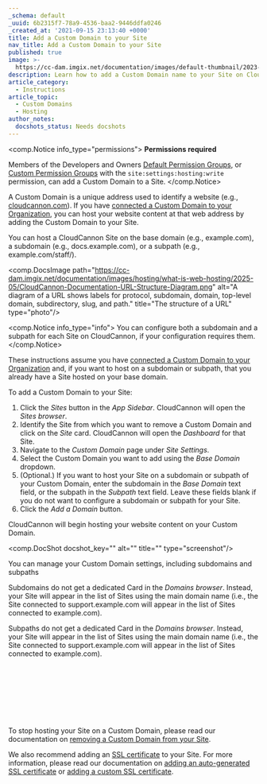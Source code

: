 ```yaml
---
_schema: default
_uuid: 6b2315f7-78a9-4536-baa2-9446ddfa0246
_created_at: '2021-09-15 23:13:40 +0000'
title: Add a Custom Domain to your Site
nav_title: Add a Custom Domain to your Site
published: true
image: >-
  https://cc-dam.imgix.net/documentation/images/default-thumbnail/2023-Q4/CloudCannon-Documentation-Thumbnail.png
description: Learn how to add a Custom Domain name to your Site on CloudCannon.
article_category:
  - Instructions
article_topic:
  - Custom Domains
  - Hosting
author_notes:
  docshots_status: Needs docshots
---
```

<comp.Notice info_type="permissions">
  **Permissions required**

  Members of the Developers and Owners [Default Permission Groups](/documentation/articles/what-are-default-permission-groups/), or [Custom Permission Groups](/documentation/articles/what-are-custom-permission-groups/) with the `site:settings:hosting:write` permission, can add a Custom Domain to a Site.
</comp.Notice>

A Custom Domain is a unique address used to identify a website (e.g., [cloudcannon.com](https://cloudcannon.com/?__hstc=242898397.3f79da87b45b1506cc1bcb94d46532f9.1745964550347.1746071755629.1746131647878.12&amp;__hssc=242898397.4.1746131647878&amp;__hsfp=4148913854)). If you have [connected a Custom Domain to your Organization](https://snug-beaver.cloudvent.net/documentation/articles/connect-a-custom-domain-to-your-organization/), you can host your website content at that web address by adding the Custom Domain to your Site.

You can host a CloudCannon Site on the base domain (e.g., example.com), a subdomain (e.g., docs.example.com), or a subpath (e.g., example.com/staff/).

<comp.DocsImage path="https://cc-dam.imgix.net/documentation/images/hosting/what-is-web-hosting/2025-05/CloudCannon-Documentation-URL-Structure-Diagram.png" alt="A diagram of a URL shows labels for protocol, subdomain, domain, top-level domain, subdirectory, slug, and path." title="The structure of a URL" type="photo"/>

<comp.Notice info_type="info">
  You can configure both a subdomain and a subpath for each Site on CloudCannon, if your configuration requires them.
</comp.Notice>

These instructions assume you have [connected a Custom Domain to your Organization](/documentation/articles/connect-a-custom-domain-to-your-organization/) and, if you want to host on a subdomain or subpath, that you already have a Site hosted on your base domain.

To add a Custom Domain to your Site:

1. Click the *Sites* button in the *App Sidebar*. CloudCannon will open the *Sites browser*.
2. Identify the Site from which you want to remove a Custom Domain and click on the *Site* card. CloudCannon will open the *Dashboard* for that Site.
3. Navigate to the *Custom Domain* page under *Site Settings*.
4. Select the Custom Domain you want to add using the *Base Domain* dropdown.
5. (Optional.) If you want to host your Site on a subdomain or subpath of your Custom Domain, enter the subdomain in the *Base Domain* text field, or the subpath in the *Subpath* text field. Leave these fields blank if you do not want to configure a subdomain or subpath for your Site.
6. Click the *Add a Domain* button.

CloudCannon will begin hosting your website content on your Custom Domain.

<comp.DocShot docshot_key="" alt="" title="" type="screenshot"/>

You can manage your Custom Domain settings, including subdomains and subpaths

Subdomains do not get a dedicated Card in the *Domains browser*. Instead, your Site will appear in the list of Sites using the main domain name (i.e., the Site connected to support.example.com will appear in the list of Sites connected to example.com).

Subpaths do not get a dedicated Card in the *Domains browser*. Instead, your Site will appear in the list of Sites using the main domain name (i.e., the Site connected to support.example.com will appear in the list of Sites connected to example.com).

&nbsp;

&nbsp;

&nbsp;

&nbsp;

To stop hosting your Site on a Custom Domain, please read our documentation on [removing a Custom Domain from your Site](/documentation/articles/remove-a-custom-domain-from-your-site/).

We also recommend adding an [SSL certificate](/documentation/articles/what-is-an-ssl-certificate/) to your Site. For more information, please read our documentation on [adding an auto-generated SSL certificate](/documentation/articles/add-an-auto-generated-ssl-certificate/) or [adding a custom SSL certificate](/documentation/articles/add-a-custom-ssl-certificate/).